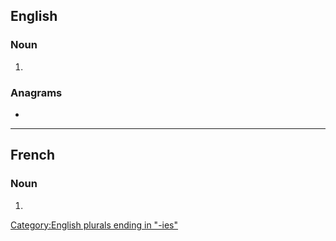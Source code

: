 ==English==

===Noun===
{{head|en|noun plural form}}

# {{plural of|allopathy|lang=en}}

===Anagrams===
* {{anagrams|en|a=aaehillopst|lalopathies|palaeoliths}}

[[Category:English plurals ending in "-ies"]]

----

==French==

===Noun===
{{head|fr|noun plural form|g=f}}

# {{plural of|allopathie|lang=fr}}